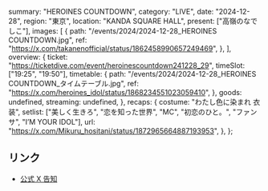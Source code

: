   summary: "HEROINES COUNTDOWN",
  category: "LIVE",
  date: "2024-12-28",
  region: "東京",
  location: "KANDA SQUARE HALL",
  present: ["高嶺のなでしこ"],
  images: [
    {
      path: "/events/2024/2024-12-28_HEROINES COUNTDOWN.jpg",
      ref: "https://x.com/takanenofficial/status/1862458990657249469",
    },
  ],
  overview: {
    ticket: "https://ticketdive.com/event/heroinescountdown241228_29",
    timeSlot: ["19:25", "19:50"],
    timetable: {
      path: "/events/2024/2024-12-28_HEROINES COUNTDOWN_タイムテーブル.jpg",
      ref: "https://x.com/heroines_idol/status/1868234551023059410",
    },
    goods: undefined,
    streaming: undefined,
  },
  recaps: {
    costume: "わたし色に染まれ 衣装",
    setlist: ["美しく生きろ", "恋を知った世界", "MC", "初恋のひと。", "ファンサ", "I’M YOUR IDOL"],
    url: "https://x.com/Mikuru_hositani/status/1872965664887193953",
  },
};

## リンク

- [公式 X 告知](https://x.com/takanenofficial/status/1862458990657249469)
